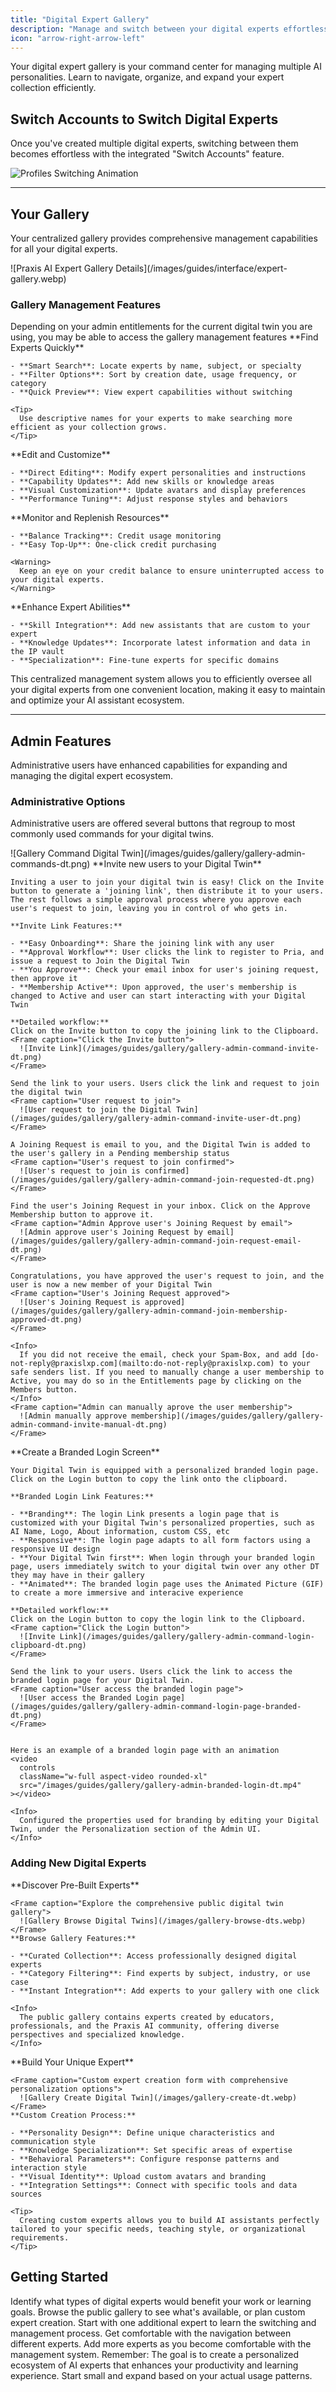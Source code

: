 ```yaml
---
title: "Digital Expert Gallery"
description: "Manage and switch between your digital experts effortlessly"
icon: "arrow-right-arrow-left"
---
```


<Info>
  Your digital expert gallery is your command center for managing multiple AI personalities. Learn to navigate, organize, and expand your expert collection efficiently.
</Info>

## Switch Accounts to Switch Digital Experts

Once you've created multiple digital experts, switching between them becomes effortless with the integrated "Switch Accounts" feature.

<Frame caption="Effortlessly switch between your digital experts using the intuitive navigation interface. Simply click the profile icon on the top right of the platform and choose switch accounts">
  <img
    src="/images/profiles-switching.gif"
    alt="Profiles Switching Animation"
    title="Digital Expert Profile Switching"
    style={{ width:"100%" }}
  />
</Frame>




---

## Your Gallery

Your centralized gallery provides comprehensive management capabilities for all your digital experts.

<Frame caption="Your expert gallery dashboard showing all available management options">
  ![Praxis AI Expert Gallery Details](/images/guides/interface/expert-gallery.webp)
</Frame>

### Gallery Management Features

<Note>
  Depending on your admin entitlements for the current digital twin you are using, you may be able to access the gallery management features
</Note>

<AccordionGroup>
  <Accordion title="Search & Discovery" icon="magnifying-glass">
    **Find Experts Quickly**

    - **Smart Search**: Locate experts by name, subject, or specialty
    - **Filter Options**: Sort by creation date, usage frequency, or category
    - **Quick Preview**: View expert capabilities without switching

    <Tip>
      Use descriptive names for your experts to make searching more efficient as your collection grows.
    </Tip>
  </Accordion>
  <Accordion title="Expert Management" icon="pen">
    **Edit and Customize**

    - **Direct Editing**: Modify expert personalities and instructions
    - **Capability Updates**: Add new skills or knowledge areas
    - **Visual Customization**: Update avatars and display preferences
    - **Performance Tuning**: Adjust response styles and behaviors
  </Accordion>
  <Accordion title="Credit Management" icon="credit-card">
    **Monitor and Replenish Resources**

    - **Balance Tracking**: Credit usage monitoring
    - **Easy Top-Up**: One-click credit purchasing

    <Warning>
      Keep an eye on your credit balance to ensure uninterrupted access to your digital experts.
    </Warning>
  </Accordion>
  <Accordion title="Capability Expansion" icon="rocket">
    **Enhance Expert Abilities**

    - **Skill Integration**: Add new assistants that are custom to your expert
    - **Knowledge Updates**: Incorporate latest information and data in the IP vault
    - **Specialization**: Fine-tune experts for specific domains
  </Accordion>
</AccordionGroup>

<Tip>
  This centralized management system allows you to efficiently oversee all your digital experts from one convenient location, making it easy to maintain and optimize your AI assistant ecosystem.
</Tip>

---

## Admin Features

Administrative users have enhanced capabilities for expanding and managing the digital expert ecosystem.

### Administrative Options

Administrative users are offered several buttons that regroup to most commonly used commands for your digital twins.

<Frame caption="Admin Commands for a Digital Twin">
    ![Gallery Command Digital Twin](/images/guides/gallery/gallery-admin-commands-dt.png)
</Frame>

<Tabs>
  <Tab title="Invite">
    **Invite new users to your Digital Twin**

    Inviting a user to join your digital twin is easy! Click on the Invite button to generate a 'joining link', then distribute it to your users. 
    The rest follows a simple approval process where you approve each user's request to join, leaving you in control of who gets in.

    **Invite Link Features:**

    - **Easy Onboarding**: Share the joining link with any user 
    - **Approval Workflow**: User clicks the link to register to Pria, and issue a request to Join the Digital Twin
    - **You Approve**: Check your email inbox for user's joining request, then approve it
    - **Membership Active**: Upon approved, the user's membership is changed to Active and user can start interacting with your Digital Twin 
    
    **Detailed workflow:**
    Click on the Invite button to copy the joining link to the Clipboard. 
    <Frame caption="Click the Invite button">
      ![Invite Link](/images/guides/gallery/gallery-admin-command-invite-dt.png)
    </Frame>
    
    Send the link to your users. Users click the link and request to join the digital twin
    <Frame caption="User request to join">
      ![User request to join the Digital Twin](/images/guides/gallery/gallery-admin-command-invite-user-dt.png)
    </Frame>
    
    A Joining Request is email to you, and the Digital Twin is added to the user's gallery in a Pending membership status
    <Frame caption="User's request to join confirmed">
      ![User's request to join is confirmed](/images/guides/gallery/gallery-admin-command-join-requested-dt.png)
    </Frame>

    Find the user's Joining Request in your inbox. Click on the Approve Membership button to approve it.
    <Frame caption="Admin Approve user's Joining Request by email">
      ![Admin approve user's Joining Request by email](/images/guides/gallery/gallery-admin-command-join-request-email-dt.png)
    </Frame>

    Congratulations, you have approved the user's request to join, and the user is now a new member of your Digital Twin
    <Frame caption="User's Joining Request approved">
      ![User's Joining Request is approved](/images/guides/gallery/gallery-admin-command-join-membership-approved-dt.png)
    </Frame>

    <Info>
      If you did not receive the email, check your Spam-Box, and add [do-not-reply@praxislxp.com](mailto:do-not-reply@praxislxp.com) to your safe senders list. If you need to manually change a user membership to Active, you may do so in the Entitlements page by clicking on the Members button. 
    </Info>
    <Frame caption="Admin can manually aprove the user membership">
      ![Admin manually approve membership](/images/guides/gallery/gallery-admin-command-invite-manual-dt.png)
    </Frame>
  </Tab>

  <Tab title="Branded Login">
    **Create a Branded Login Screen**

    Your Digital Twin is equipped with a personalized branded login page. Click on the Login button to copy the link onto the clipboard.

    **Branded Login Link Features:**

    - **Branding**: The login Link presents a login page that is customized with your Digital Twin's personalized properties, such as AI Name, Logo, About information, custom CSS, etc 
    - **Responsive**: The login page adapts to all form factors using a responsive UI design
    - **Your Digital Twin first**: When login through your branded login page, users immediately switch to your digital twin over any other DT they may have in their gallery
    - **Animated**: The branded login page uses the Animated Picture (GIF) to create a more immersive and interacive experience

    **Detailed workflow:**
    Click on the Login button to copy the login link to the Clipboard. 
    <Frame caption="Click the Login button">
      ![Invite Link](/images/guides/gallery/gallery-admin-command-login-clipboard-dt.png)
    </Frame>
    
    Send the link to your users. Users click the link to access the branded login page for your Digital Twin.
    <Frame caption="User access the branded login page">
      ![User access the Branded Login page](/images/guides/gallery/gallery-admin-command-login-page-branded-dt.png)
    </Frame>
    
  
    Here is an example of a branded login page with an animation  
    <video
      controls
      className="w-full aspect-video rounded-xl"
      src="/images/guides/gallery/gallery-admin-branded-login-dt.mp4"
    ></video>

    <Info>
      Configured the properties used for branding by editing your Digital Twin, under the Personalization section of the Admin UI.
    </Info>
    
  </Tab>
</Tabs>

### Adding New Digital Experts

<Tabs>
  <Tab title="🔍 Browse Public Gallery">
    **Discover Pre-Built Experts**

    <Frame caption="Explore the comprehensive public digital twin gallery">
      ![Gallery Browse Digital Twins](/images/gallery-browse-dts.webp)
    </Frame>
    **Browse Gallery Features:**

    - **Curated Collection**: Access professionally designed digital experts
    - **Category Filtering**: Find experts by subject, industry, or use case
    - **Instant Integration**: Add experts to your gallery with one click

    <Info>
      The public gallery contains experts created by educators, professionals, and the Praxis AI community, offering diverse perspectives and specialized knowledge.
    </Info>
  </Tab>
  <Tab title="🛠️ Create Custom Expert">
    **Build Your Unique Expert**

    <Frame caption="Custom expert creation form with comprehensive personalization options">
      ![Gallery Create Digital Twin](/images/gallery-create-dt.webp)
    </Frame>
    **Custom Creation Process:**

    - **Personality Design**: Define unique characteristics and communication style
    - **Knowledge Specialization**: Set specific areas of expertise
    - **Behavioral Parameters**: Configure response patterns and interaction style
    - **Visual Identity**: Upload custom avatars and branding
    - **Integration Settings**: Connect with specific tools and data sources

    <Tip>
      Creating custom experts allows you to build AI assistants perfectly tailored to your specific needs, teaching style, or organizational requirements.
    </Tip>
  </Tab>
</Tabs>

## Getting Started

<Steps>
  <Step title="Assess Your Needs" icon="target">
    Identify what types of digital experts would benefit your work or learning goals.
  </Step>
  <Step title="Explore Options" icon="magnifying-glass">
    Browse the public gallery to see what's available, or plan custom expert creation.
  </Step>
  <Step title="Add Your First Expert" icon="plus">
    Start with one additional expert to learn the switching and management process.
  </Step>
  <Step title="Practice Switching" icon="shuffle">
    Get comfortable with the navigation between different experts.
  </Step>
  <Step title="Scale Gradually" icon="chart-line">
    Add more experts as you become comfortable with the management system.
  </Step>
</Steps>

<Info>
  Remember: The goal is to create a personalized ecosystem of AI experts that enhances your productivity and learning experience. Start small and expand based on your actual usage patterns.
</Info>